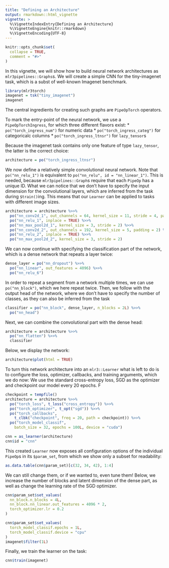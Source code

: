```yaml
---
title: "Defining an Architecture"
output: rmarkdown::html_vignette
vignette: >
  %\VignetteIndexEntry{Defining an Architecture}
  %\VignetteEngine{knitr::rmarkdown}
  %\VignetteEncoding{UTF-8}
---
```


```r
knitr::opts_chunk$set(
  collapse = TRUE,
  comment = "#>"
)
```

In this vignette, we will show how to build neural network architectures as `mlr3pipelines::Graphs`s.
We will create a simple CNN for the tiny-imagenet task, which is a subst of well-known Imagenet benchmark.

```r
library(mlr3torch)
imagenet = tsk("tiny_imagenet")
imagenet
```

The central ingredients for creating such graphs are `PipeOpTorch` operators.

To mark the entry-point of the neural network, we use a `PipeOpTorchIngress`, for which three different flavors exist:
* `po("torch_ingress_num")` for numeric data
* `po("torch_ingress_categ")` for categoricalc columns
* `po("torch_ingress_ltnsr")` for `lazy_tensor`s

Because the imagenet task contains only one feature of type `lazy_tensor`, the latter is the correct choice:

```r
architecture = po("torch_ingress_ltnsr")
```

We now define a relatively simple convolutional neural network.
Note that `po("nn_relu_1")` is equivalent to `po("nn_relu", id = "nn_linear_1")`.
This is needed, because `mlr3pipelines::Graph`s require that each `PipeOp` has a unique ID.
What we can notice that we don't have to specify the input dimension for the convolutional layers, which are inferred from the task during `$train()`ing.
This means that our `Learner` can be applied to tasks with different image sizes.

```r
architecture = architecture %>>%
  po("nn_conv2d_1", out_channels = 64, kernel_size = 11, stride = 4, padding = 2) %>>%
  po("nn_relu_1", inplace = TRUE) %>>%
  po("nn_max_pool2d_1", kernel_size = 3, stride = 2) %>>%
  po("nn_conv2d_2", out_channels = 192, kernel_size = 5, padding = 2) %>>%
  po("nn_relu_2", inplace = TRUE) %>>%
  po("nn_max_pool2d_2", kernel_size = 3, stride = 2)
```

We can now continue with specifying the classification part of the network, which is a dense network that repeats a layer twice:

```r
dense_layer = po("nn_dropout") %>>%
  po("nn_linear", out_features = 4096) %>>%
  po("nn_relu_6")
```

In order to repeat a segment from a network multiple times, we can use `po("nn_block")`, which we here repeat twice.
Then, we follow with the output head of the network, where we don't have to specify the number of classes, as they can also be inferred from the task

```r
classifier = po("nn_block", dense_layer, n_blocks = 2L) %>>%
  po("nn_head")
```

Next, we can combine the convolutional part with the dense head:

```r
architecture = architecture %>>%
  po("nn_flatten") %>>%
  classifier
```

Below, we display the network:

```r
architecture$plot(html = TRUE)
```

To turn this network architecture into an `mlr3::Learner` what is left to do is to configure the loss, optimizer, callbacks, and training arguments, which we do now:
We use the standard cross-entropy loss, SGD as the optimizer and checkpoint our model every 20 epochs.
F

```r
checkpoint = tempfile()
architecture = architecture %>>%
  po("torch_loss", t_loss("cross_entropy")) %>>%
  po("torch_optimizer", t_opt("sgd")) %>>%
  po("torch_callbacks", 
    t_clbk("checkpoint", freq = 20, path = checkpoint)) %>>%
  po("torch_model_classif",
    batch_size = 32, epochs = 100L, device = "cuda")

cnn = as_learner(architecture)
cnn$id = "cnn"
```

This created `Learner` now exposes all configuration options of the individual `PipeOp`s in its `$param_set`, from which we show only a subset for readability:

```r
as.data.table(cnn$param_set)[c(32, 34, 42), 1:4]
```

We can still change them, or if we wanted to, even tune them!
Below, we increase the number of blocks and latent dimension of the dense part, as well as change the learning rate of the SGD optimizer.

```r
cnn$param_set$set_values(
  nn_block.n_blocks = 4L,
  nn_block.nn_linear.out_features = 4096 * 2,
  torch_optimizer.lr = 0.2
)
```

```r
cnn$param_set$set_values(
  torch_model_classif.epochs = 1L,
  torch_model_classif.device = "cpu"
)
imagenet$filter(1L)
```

Finally, we train the learner on the task:


```r
cnn$train(imagenet)
```
